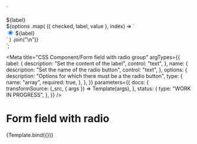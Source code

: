 <!--
@license EUPL-1.2
Copyright (c) 2021 Robbert Broersma
-->


  `<div class="utrecht-form-field-radio-group utrecht-form-field-radio-group--distanced" role="radiogroup" aria-labelledby="id-9e42cd3e">
  <div class="utrecht-form-field-radio-group__label utrecht-form-label" id="id-9e42cd3e">${label}</div>
  ${options
    .map(
      ({ checked, label, value }, index) => `
  <div class="utrecht-form-field-radio utrecht-form-field-radio--distanced">
    <input type="radio" name="${name}" value="${value}" class="utrecht-form-field-radio__input utrecht-radio-button" id="option-${index}"${
        checked ? " checked" : ""
      }>
    <label class="utrecht-form-field-radio__label utrecht-form-label utrecht-form-label--radio" for="option-${index}">${label}</label>
  </div>`
    )
    .join("\n")}
</div>`;

<Meta
  title="CSS Component/Form field with radio group"
  argTypes={{
    label: {
      description: "Set the content of the label",
      control: "text",
    },
    name: {
      description: "Set the name of the radio button",
      control: "text",
    },
    options: {
      description: "Options for which there must be a the radio button",
      type: {
        name: "array",
        required: true,
      },
    },
  }}
  parameters={{
    docs: {
      transformSource: (_src, { args }) => Template(args),
    },
    status: {
      type: "WORK IN PROGRESS",
    },
  }}
/>

# Form field with radio

<Canvas>
  <Story
    name="Form field with radio group"
    args={{
      label: "Which option do you like best?",
      name: "radiobutton",
      options: [
        {
          label: "Option 1",
          value: "1",
        },
        {
          checked: true,
          label: "Option 2",
          value: "2",
        },
        {
          label: "Option 3",
          value: "3",
        },
      ],
    }}
  >
    {Template.bind({})}
  </Story>
</Canvas>

<ArgsTable story="Form field with radio group" />
